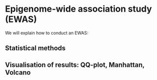 # Epigenome-wide association study (EWAS)
We will explain how to conduct an EWAS:

## Statistical methods
## Visualisation of results: QQ-plot, Manhattan, Volcano

